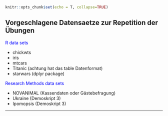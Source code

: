 ```r

knitr::opts_chunk$set(echo = T, collapse=TRUE)
```

## Vorgeschlagene Datensaetze zur Repetition der Übungen

<span style="color:blue">R data sets</span> 

* chickwts
* iris
* mtcars
* Titanic (achtung hat das table Datenformat)
* starwars (dplyr package)

<span style="color:blue">Research Methods data sets</span>  

* NOVANIMAL (Kassendaten oder Gästebefragung)
* Ukraine (Demoskript 3)
* Ipomopsis (Demoskript 3)

*******
